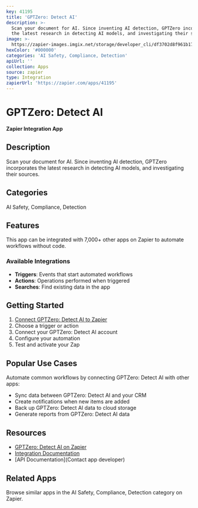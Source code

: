 ```yaml
---
key: 41195
title: 'GPTZero: Detect AI'
description: >-
  Scan your document for AI. Since inventing AI detection, GPTZero incorporates
  the latest research in detecting AI models, and investigating their sources.
image: >-
  https://zapier-images.imgix.net/storage/developer_cli/df3702d8f961b17ad4cf784ca7921f7c.png?auto=format%2Ccompress&ixlib=python-3.0.0&q=50
hexColor: '#000000'
categories: 'AI Safety, Compliance, Detection'
apiUrl: ''
collection: Apps
source: zapier
type: Integration
zapierUrl: 'https://zapier.com/apps/41195'
---
```

# GPTZero: Detect AI

**Zapier Integration App**

## Description

Scan your document for AI. Since inventing AI detection, GPTZero incorporates the latest research in detecting AI models, and investigating their sources.

## Categories

AI Safety, Compliance, Detection

## Features

This app can be integrated with 7,000+ other apps on Zapier to automate workflows without code.

### Available Integrations

- **Triggers**: Events that start automated workflows
- **Actions**: Operations performed when triggered
- **Searches**: Find existing data in the app

## Getting Started

1. [Connect GPTZero: Detect AI to Zapier](https://zapier.com/apps/41195)
2. Choose a trigger or action
3. Connect your GPTZero: Detect AI account
4. Configure your automation
5. Test and activate your Zap

## Popular Use Cases

Automate common workflows by connecting GPTZero: Detect AI with other apps:

- Sync data between GPTZero: Detect AI and your CRM
- Create notifications when new items are added
- Back up GPTZero: Detect AI data to cloud storage
- Generate reports from GPTZero: Detect AI data

## Resources

- [GPTZero: Detect AI on Zapier](https://zapier.com/apps/41195)
- [Integration Documentation](https://zapier.com/apps/41195/integrations)
- [API Documentation](Contact app developer)

## Related Apps

Browse similar apps in the AI Safety, Compliance, Detection category on Zapier.
